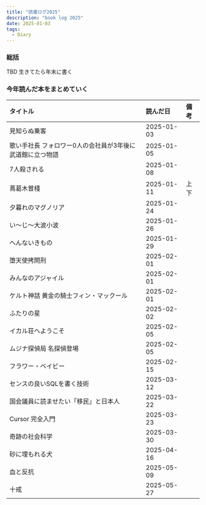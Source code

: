 ```yaml
---
title: "読書ログ2025"
description: "book log 2025"
date: 2025-01-03
tags:
  - Diary
---
```


### 総括

TBD 生きてたら年末に書く

### 今年読んだ本をまとめていく

| タイトル                   | 読んだ日       | 備考 |
|:-----------------------|:-----------|:---|
| 見知らぬ乗客                    | 2025-01-03 |    |
|歌い手社長 フォロワー0人の会社員が3年後に武道館に立つ物語|2025-01-05| |
|7人殺される|2025-01-08| |
|蔦葛木曽棧|2025-01-11| 上下|
|夕暮れのマグノリア|2025-01-24| |
|い〜じ〜大波小波|2025-01-26| |
|へんないきもの|2025-01-29| |
|堕天使拷問刑|2025-02-01| |
|みんなのアジャイル|2025-02-01| |
|ケルト神話 黄金の騎士フィン・マックール|2025-02-01| |
|ふたりの星|2025-02-02| |
|イカル荘へようこそ|2025-02-05| |
|ムジナ探偵局 名探偵登場|2025-02-05| |
|フラワー・ベイビー|2025-02-15| |
|センスの良いSQLを書く技術|2025-03-12| |
|国会議員に読ませたい「移民」と日本人|2025-03-22| |
|Cursor 完全入門|2025-03-23| |
|奇跡の社会科学|2025-03-30| |
|砂に埋もれる犬|2025-04-16| |
|血と反抗|2025-05-09| |
|十戒|2025-05-27| |